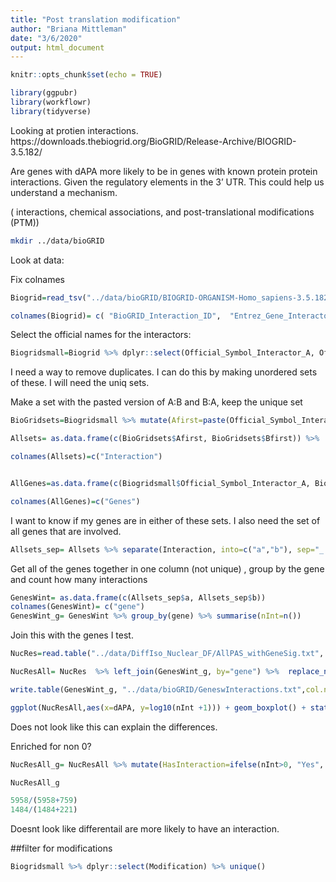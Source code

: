 ```yaml
---
title: "Post translation modification"
author: "Briana Mittleman"
date: "3/6/2020"
output: html_document
---
```


```r
knitr::opts_chunk$set(echo = TRUE)
```

```r
library(ggpubr)
library(workflowr)
library(tidyverse)
```

Looking at protien interactions. https://downloads.thebiogrid.org/BioGRID/Release-Archive/BIOGRID-3.5.182/

Are genes with dAPA more likely to be in genes with known protein protein interactions. Given the regulatory elements in the 3' UTR. This could help us understand a mechanism. 

( interactions, chemical associations, and post-translational modifications (PTM))

```bash
mkdir ../data/bioGRID
```



Look at data:  

Fix colnames  
```r
Biogrid=read_tsv("../data/bioGRID/BIOGRID-ORGANISM-Homo_sapiens-3.5.182.tab2.txt")

colnames(Biogrid)= c( "BioGRID_Interaction_ID",  "Entrez_Gene_Interactor_A", "Entrez_Gene_Interactor_B", "BioGRID_ID_Interactor_A",  "BioGRID_ID_Interactor_B"   ,   "Systematic_Name_Interactor_A","Systematic_Name_Interactor_B", "Official_Symbol_Interactor_A", "Official_Symbol_Interactor_B","Synonyms_Interactor_A", "Synonyms_Interactor_B" , "Experimental_System", "Experimental_System_Type" ,"Author" , "Pubmed_ID" ,"Organism_Interactor_A", "Organism_Interactor_B", "Throughput","Score", "Modification" , "Phenotypes","Qualifications", "Tags" , "Source Database" )


```

Select the official names for the interactors:  

```r
Biogridsmall=Biogrid %>% dplyr::select(Official_Symbol_Interactor_A, Official_Symbol_Interactor_B,Score, Modification, Phenotypes, Tags) 
```

I need a way to remove duplicates. I can do this by making unordered sets of these. I will need the uniq sets.

Make a set with the pasted version of A:B and B:A, keep the unique set  

```r
BioGridsets=Biogridsmall %>% mutate(Afirst=paste(Official_Symbol_Interactor_A, Official_Symbol_Interactor_B, sep="_:_"), Bfirst=paste(Official_Symbol_Interactor_B, Official_Symbol_Interactor_A, sep="_:_")) 

Allsets= as.data.frame(c(BioGridsets$Afirst, BioGridsets$Bfirst)) %>%  unique()

colnames(Allsets)=c("Interaction")


AllGenes=as.data.frame(c(Biogridsmall$Official_Symbol_Interactor_A, Biogridsmall$Official_Symbol_Interactor_B)) %>% unique()

colnames(AllGenes)=c("Genes")
```
I want to know if my genes are in either of these sets. I also need the set of all genes that are involved. 



```r
Allsets_sep= Allsets %>% separate(Interaction, into=c("a","b"), sep="_:_")
```

Get all of the genes together in one column (not unique) , group by the gene and count how many interactions


```r
GenesWint= as.data.frame(c(Allsets_sep$a, Allsets_sep$b))
colnames(GenesWint)= c("gene")
GenesWint_g= GenesWint %>% group_by(gene) %>% summarise(nInt=n())


```


Join this with the genes I test. 

```r
NucRes=read.table("../data/DiffIso_Nuclear_DF/AllPAS_withGeneSig.txt", header = T, stringsAsFactors = F) %>% group_by(gene, SigPAU2) %>% summarise(N=n()) %>% spread(SigPAU2,N) %>% replace_na(list(Yes=0)) %>% mutate(dAPA=ifelse(Yes>=1, "Yes", "No")) %>% dplyr::select(-Yes, -No)

NucResAll= NucRes  %>% left_join(GenesWint_g, by="gene") %>%  replace_na(list(nInt=0)) 

write.table(GenesWint_g, "../data/bioGRID/GeneswInteractions.txt",col.names = T, row.names = F, quote = F)
```


```r
ggplot(NucResAll,aes(x=dAPA, y=log10(nInt +1))) + geom_boxplot() + stat_compare_means()
```

Does not look like this can explain the differences.  

Enriched for non 0?



```r
NucResAll_g= NucResAll %>% mutate(HasInteraction=ifelse(nInt>0, "Yes", "No")) %>% group_by(dAPA, HasInteraction) %>% summarise(nWithSet=n())

NucResAll_g
```


```r
5958/(5958+759)
1484/(1484+221)
```

Doesnt look like differentail are more likely to have an interaction.  


##filter for modifications  

```r
Biogridsmall %>% dplyr::select(Modification) %>% unique()
```

